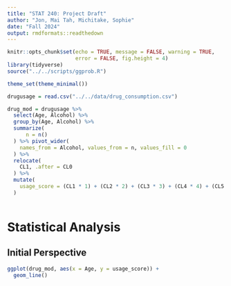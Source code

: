 ```yaml
---
title: "STAT 240: Project Draft"
author: "Jon, Mai Tah, Michitake, Sophie"
date: "Fall 2024"
output: rmdformats::readthedown
---
```


```r
knitr::opts_chunk$set(echo = TRUE, message = FALSE, warning = TRUE,
                      error = FALSE, fig.height = 4)
library(tidyverse)
source("../../scripts/ggprob.R")

theme_set(theme_minimal())

```

```r
drugusage = read.csv("../../data/drug_consumption.csv")

drug_mod = drugusage %>%
  select(Age, Alcohol) %>%
  group_by(Age, Alcohol) %>%
  summarize(
      n = n()
  ) %>% pivot_wider(
    names_from = Alcohol, values_from = n, values_fill = 0
  ) %>% 
  relocate(
    CL1, .after = CL0
  ) %>% 
  mutate(
    usage_score = (CL1 * 1) + (CL2 * 2) + (CL3 * 3) + (CL4 * 4) + (CL5 * 5) + (CL6 * 6)
  )
                     
```


# Statistical Analysis

## Initial Perspective

```r


ggplot(drug_mod, aes(x = Age, y = usage_score)) +
  geom_line()
```

